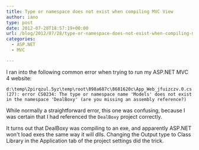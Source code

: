 ```yaml
---
title: Type or namespace does not exist when compiling MVC View
author: iano
type: post
date: 2012-07-28T18:57:19+00:00
url: /blog/2012/07/28/type-or-namespace-does-not-exist-when-compiling-mvc-view/
categories:
  - ASP.NET
  - MVC

---
```

I ran into the following common error when trying to run my ASP.NET MVC 4 website:

`d:\temp\2pirqzul.5yz\temp\root\898a687c\8681620c\App_Web_jfuizczv.0.cs(27): error CS0234: The type or namespace name 'Models' does not exist in the namespace 'DealBoxy' (are you missing an assembly reference?)`

While normally a straightforward error, this one was confusing, because I was certain that I had referenced the `DealBoxy` project correctly.

It turns out that DealBoxy was compiling to an exe, and apparently ASP.NET won't load exes the same way it will dlls. Changing the Output type to Class Library in the Application tab of the project settings did the trick.